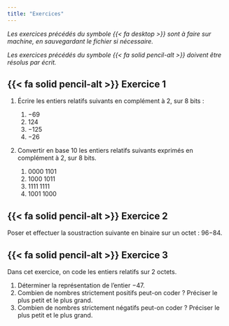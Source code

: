 ---
title: "Exercices"
---

_Les exercices précédés du symbole {{< fa desktop >}} sont à faire sur machine, en sauvegardant le fichier si nécessaire._

_Les exercices précédés du symbole {{< fa solid pencil-alt >}} doivent être résolus par écrit._

## {{< fa solid pencil-alt >}} Exercice 1 

1. Écrire les entiers relatifs suivants en complément à 2, sur 8 bits : 

    1. $-69$
    2. $124$
    3. $-125$
    4. $-26$

2. Convertir en base 10 les entiers relatifs suivants exprimés en complément à 2, sur 8 bits.

    1. $0000\; 1101$
    2. $1000\;1011$
    3. $1111\;1111$
    4. $1001\;1000$


## {{< fa solid pencil-alt >}} Exercice 2

Poser et effectuer la soustraction suivante en binaire sur un octet : 96−84.


## {{< fa solid pencil-alt >}} Exercice 3

Dans cet exercice, on code les entiers relatifs sur 2 octets.

1. Déterminer la représentation de l'entier $-47$.
2. Combien de nombres strictement positifs peut-on coder ? Préciser le plus petit et le plus grand. 
3.	Combien de nombres strictement négatifs peut-on coder ? Préciser le plus petit et le plus grand. 
